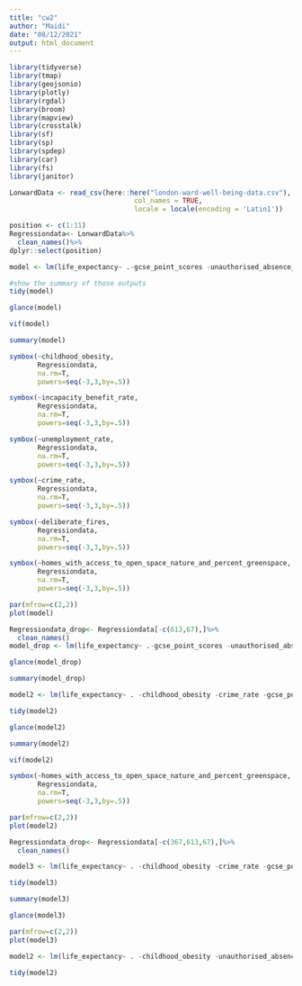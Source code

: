 ```yaml
---
title: "cw2"
author: "Maidi"
date: "08/12/2021"
output: html_document
---
```


```r
library(tidyverse)
library(tmap)
library(geojsonio)
library(plotly)
library(rgdal)
library(broom)
library(mapview)
library(crosstalk)
library(sf)
library(sp)
library(spdep)
library(car)
library(fs)
library(janitor)
```


```r
LonwardData <- read_csv(here::here("london-ward-well-being-data.csv"), 
                               col_names = TRUE, 
                               locale = locale(encoding = 'Latin1'))
```


```r
position <- c(1:11)
Regressiondata<- LonwardData%>%
  clean_names()%>%
dplyr::select(position)

model <- lm(life_expectancy~ .-gcse_point_scores -unauthorised_absence_in_all_schools_percent -public_transport_accessibility-subjective_well_being_average_score,  data = Regressiondata)

#show the summary of those outputs
tidy(model)
```

```r
glance(model)
```
```r
vif(model)
```

```r
summary(model)
```
```r
symbox(~childhood_obesity, 
       Regressiondata, 
       na.rm=T,
       powers=seq(-3,3,by=.5))
```

```r
symbox(~incapacity_benefit_rate, 
       Regressiondata, 
       na.rm=T,
       powers=seq(-3,3,by=.5))
```
```r
symbox(~unemployment_rate, 
       Regressiondata, 
       na.rm=T,
       powers=seq(-3,3,by=.5))
```
```r
symbox(~crime_rate, 
       Regressiondata, 
       na.rm=T,
       powers=seq(-3,3,by=.5))
```
```r
symbox(~deliberate_fires, 
       Regressiondata, 
       na.rm=T,
       powers=seq(-3,3,by=.5))
```
```r
symbox(~homes_with_access_to_open_space_nature_and_percent_greenspace, 
       Regressiondata, 
       na.rm=T,
       powers=seq(-3,3,by=.5))
```

```r
par(mfrow=c(2,2))   
plot(model)
```
```r
Regressiondata_drop<- Regressiondata[-c(613,67),]%>%
  clean_names()
model_drop <- lm(life_expectancy~ .-gcse_point_scores -unauthorised_absence_in_all_schools_percent -public_transport_accessibility-subjective_well_being_average_score -incapacity_benefit_rate -crime_rate +sqrt(incapacity_benefit_rate)  +log(crime_rate),  data = Regressiondata_drop)

glance(model_drop)
```
```r
summary(model_drop)
```

```r
model2 <- lm(life_expectancy~ . -childhood_obesity -crime_rate -gcse_point_scores -homes_with_access_to_open_space_nature_and_percent_greenspace -subjective_well_being_average_score -public_transport_accessibility, data = Regressiondata)

tidy(model2)
```

```r
glance(model2)
```

```r
summary(model2)
```

```r
vif(model2)
```

```r
symbox(~homes_with_access_to_open_space_nature_and_percent_greenspace, 
       Regressiondata, 
       na.rm=T,
       powers=seq(-3,3,by=.5))
```
```r
par(mfrow=c(2,2))   
plot(model2)
```
```r
Regressiondata_drop<- Regressiondata[-c(367,613,67),]%>%
  clean_names()

```
```r
model3 <- lm(life_expectancy~ . -childhood_obesity -crime_rate -gcse_point_scores -homes_with_access_to_open_space_nature_and_percent_greenspace -subjective_well_being_average_score -public_transport_accessibility, data = Regressiondata_drop)

tidy(model3)
```
```r
summary(model3)
```
```r
glance(model3)
```

```r
par(mfrow=c(2,2))   
plot(model3)
```

```r
model2 <- lm(life_expectancy~ . -childhood_obesity -unauthorised_absence_in_all_schools_percent, data = Regressiondata)

tidy(model2)
```

